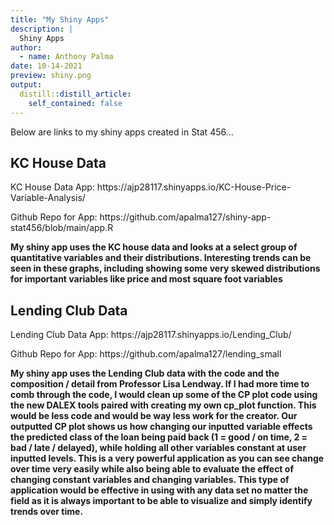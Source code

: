 ```yaml
---
title: "My Shiny Apps"
description: |
  Shiny Apps
author:
  - name: Anthony Palma
date: 10-14-2021
preview: shiny.png
output:
  distill::distill_article:
    self_contained: false
---
```


Below are links to my shiny apps created in Stat 456...


## KC House Data 

KC House Data App:  https://ajp28117.shinyapps.io/KC-House-Price-Variable-Analysis/

Github Repo for App:  https://github.com/apalma127/shiny-app-stat456/blob/main/app.R

**My shiny app uses the KC house data and looks at a select group of quantitative variables and their distributions.  Interesting trends can be seen in these graphs, including showing some very skewed distributions for important variables like price and most square foot variables**


## Lending Club Data 

Lending Club Data App: https://ajp28117.shinyapps.io/Lending_Club/

Github Repo for App:  https://github.com/apalma127/lending_small

**My shiny app uses the Lending Club data with the code and the composition / detail from Professor Lisa Lendway.  If I had more time to comb through the code, I would clean up some of the CP plot code using the new DALEX tools paired with creating my own cp_plot function.  This would be less code and would be way less work for the creator.  Our outputted CP plot shows us how changing our inputted variable effects the predicted class of the loan being paid back (1 = good / on time, 2 = bad / late / delayed), while holding all other variables constant at user inputted levels.  This is a very powerful application as you can see change over time very easily while also being able to evaluate the effect of changing constant variables and changing variables.  This type of application would be effective in using with any data set no matter the field as it is always important to be able to visualize and simply identify trends over time.**



